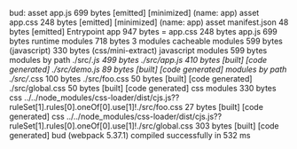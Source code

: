 bud:
  asset app.js 699 bytes [emitted] [minimized] (name: app)
  asset app.css 248 bytes [emitted] [minimized] (name: app)
  asset manifest.json 48 bytes [emitted]
  Entrypoint app 947 bytes = app.css 248 bytes app.js 699 bytes
  runtime modules 718 bytes 3 modules
  cacheable modules 599 bytes (javascript) 330 bytes (css/mini-extract)
    javascript modules 599 bytes
      modules by path ./src/*.js 499 bytes
        ./src/app.js 410 bytes [built] [code generated]
        ./src/demo.js 89 bytes [built] [code generated]
      modules by path ./src/*.css 100 bytes
        ./src/foo.css 50 bytes [built] [code generated]
        ./src/global.css 50 bytes [built] [code generated]
    css modules 330 bytes
      css ../../node_modules/css-loader/dist/cjs.js??ruleSet[1].rules[0].oneOf[0].use[1]!./src/foo.css 27 bytes [built] [code generated]
      css ../../node_modules/css-loader/dist/cjs.js??ruleSet[1].rules[0].oneOf[0].use[1]!./src/global.css 303 bytes [built] [code generated]
  bud (webpack 5.37.1) compiled successfully in 532 ms